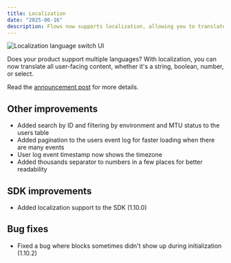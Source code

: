 ```yaml
---
title: Localization
date: "2025-06-16"
description: Flows now supports localization, allowing you to translate all user-facing content.
---
```


<Image
  src="/images/changelog/2025-06-16-language-switch.png"
  alt="Localization language switch UI"
  width={1800}
  height={900}
/>

Does your product support multiple languages? With localization, you can now translate all user-facing content, whether it's a string, boolean, number, or select.

Read the [announcement post](https://flows.sh/blog/introducing-localization) for more details.

## Other improvements

- Added search by ID and filtering by environment and MTU status to the users table
- Added pagination to the users event log for faster loading when there are many events
- User log event timestamp now shows the timezone
- Added thousands separator to numbers in a few places for better readability

## SDK improvements

- Added localization support to the SDK (1.10.0)

## Bug fixes

- Fixed a bug where blocks sometimes didn't show up during initialization (1.10.2)
